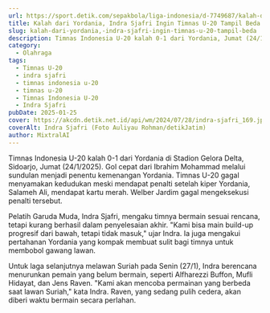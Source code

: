 ```yaml
---
url: https://sport.detik.com/sepakbola/liga-indonesia/d-7749687/kalah-dari-yordania-indra-sjafri-ingin-timnas-u-20-tampil-beda
title: Kalah dari Yordania, Indra Sjafri Ingin Timnas U-20 Tampil Beda
slug: kalah-dari-yordania,-indra-sjafri-ingin-timnas-u-20-tampil-beda
description: Timnas Indonesia U-20 kalah 0-1 dari Yordania, Jumat (24/1/2025). Pelatih Garuda Muda Indra Sjafri ingin timnya tampil beda di laga selanjutnya.
category:
  - Olahraga
tags:
  - Timnas U-20
  - indra sjafri
  - timnas indonesia u-20
  - timnas u-20
  - Timnas Indonesia U-20
  - Indra Sjafri
pubDate: 2025-01-25
cover: https://akcdn.detik.net.id/api/wm/2024/07/28/indra-sjafri_169.jpeg?wid=54&w=650&v=1&t=jpeg
coverAlt: Indra Sjafri (Foto Auliyau Rohman/detikJatim)
author: MixtralAI
---
```

Timnas Indonesia U-20 kalah 0-1 dari Yordania di Stadion Gelora Delta, Sidoarjo, Jumat (24/1/2025). Gol cepat dari Ibrahim Mohammad melalui sundulan menjadi penentu kemenangan Yordania. Timnas U-20 gagal menyamakan kedudukan meski mendapat penalti setelah kiper Yordania, Salameh Ali, mendapat kartu merah. Welber Jardim gagal mengeksekusi penalti tersebut.

Pelatih Garuda Muda, Indra Sjafri, mengaku timnya bermain sesuai rencana, tetapi kurang berhasil dalam penyelesaian akhir. "Kami bisa main build-up progresif dari bawah, tetapi tidak masuk," ujar Indra. Ia juga mengakui pertahanan Yordania yang kompak membuat sulit bagi timnya untuk membobol gawang lawan.

Untuk laga selanjutnya melawan Suriah pada Senin (27/1), Indra berencana menurunkan pemain yang belum bermain, seperti Alfharezzi Buffon, Mufli Hidayat, dan Jens Raven. "Kami akan mencoba permainan yang berbeda saat lawan Suriah," kata Indra. Raven, yang sedang pulih cedera, akan diberi waktu bermain secara perlahan.

